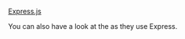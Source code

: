 
<UseBati>[Express.js](https://expressjs.com)</UseBati>

You can also have a look at the <Link text="official boilerplates" href="/new#without-vike-react-vue-solid" doNotInferSectionTitle /> as they use Express.
